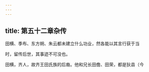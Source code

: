 ```yaml
---
---
---
```

title: 第五十二章杂传
---



田横、季布、东方朔、朱云都未建立什么功业，然各能以其言行获于当

时，留传后世，其事迹不可没也。

田横，齐人，故齐王田氏族的后裔。他和兄长田儋、田荣，都是狄县（今